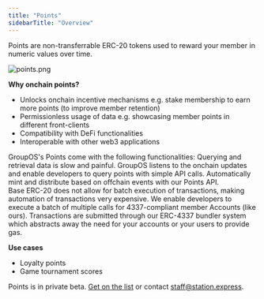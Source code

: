 ```yaml
---
title: "Points"
sidebarTitle: "Overview"
---
```


Points are non-transferrable ERC-20 tokens used to reward your member in numeric values over time. 

![points.png](https://station-images.nyc3.digitaloceanspaces.com/d6b223a7-098f-4de1-9b87-8cb826235a85.png)

**Why onchain points?**

- Unlocks onchain incentive mechanisms e.g. stake membership to earn more points (to improve member retention)
- Permissionless usage of data e.g. showcasing member points in different front-clients
- Compatibility with DeFi functionalities
- Interoperable with other web3 applications


GroupOS's Points come with the following functionalities:
<CardGroup cols={1}>
  <Card title="Points Querying and Retrieval" icon="square-1" color="#ad72ff">
    Querying and retrieval data is slow and painful. GroupOS listens to the onchain updates and enable developers to query points with simple API calls. 
  </Card>
  <Card title="Automation via API" icon="square-2" color="#ad72ff">
    Automatically mint and distribute based on offchain events with our Points API.  
  </Card>
  <Card title="Batched Execution" icon="square-4" color="#ad72ff">
    Base ERC-20 does not allow for batch execution of transactions, making automation of transactions very expensive. We enable developers to execute a batch of multiple calls for 4337-compliant member Accounts (like ours). Transactions are submitted through our ERC-4337 bundler system which abstracts away the need for your accounts or your users to provide gas.
  </Card>

</CardGroup>

**Use cases**

- Loyalty points
- Game tournament scores

Points is in private beta. [Get on the list](https://6vdcjqzyfj3.typeform.com/to/x3xer1Rs) or contact staff@station.express.
